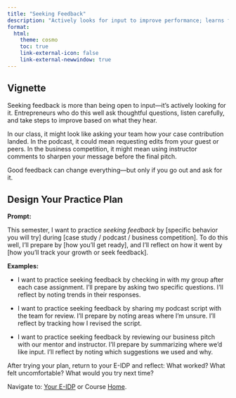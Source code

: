 ```yaml
---
title: "Seeking Feedback"
description: "Actively looks for input to improve performance; learns from critique."
format: 
  html: 
    theme: cosmo
    toc: true
    link-external-icon: false
    link-external-newwindow: true
---
```


## Vignette

Seeking feedback is more than being open to input—it’s actively looking for it. Entrepreneurs who do this well ask thoughtful questions, listen carefully, and take steps to improve based on what they hear.

In our class, it might look like asking your team how your case contribution landed. In the podcast, it could mean requesting edits from your guest or peers. In the business competition, it might mean using instructor comments to sharpen your message before the final pitch.

Good feedback can change everything—but only if you go out and ask for it.

## Design Your Practice Plan

**Prompt:**

This semester, I want to practice *seeking feedback* by [specific behavior you will try] during [case study / podcast / business competition]. To do this well, I’ll prepare by [how you’ll get ready], and I’ll reflect on how it went by [how you’ll track your growth or seek feedback].

**Examples:**

- I want to practice seeking feedback by checking in with my group after each case assignment. I’ll prepare by asking two specific questions. I’ll reflect by noting trends in their responses.

- I want to practice seeking feedback by sharing my podcast script with the team for review. I’ll prepare by noting areas where I’m unsure. I’ll reflect by tracking how I revised the script.

- I want to practice seeking feedback by reviewing our business pitch with our mentor and instructor. I’ll prepare by summarizing where we’d like input. I’ll reflect by noting which suggestions we used and why.

After trying your plan, return to your E-IDP and reflect: What worked? What felt uncomfortable? What would you try next time?

::: footer
Navigate to: [Your E-IDP](../eidp.qmd) or Course [Home](https://laurenchenarides.github.io/csu-arec-224/).
:::
